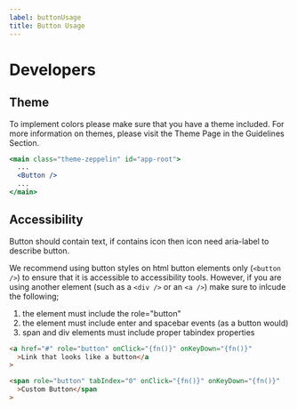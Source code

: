 ```yaml
---
label: buttonUsage
title: Button Usage
---
```


# Developers

## Theme

To implement colors please make sure that you have a theme included. For more information on themes, please visit the Theme Page in the Guidelines Section.

```jsx
<main class="theme-zeppelin" id="app-root">
  ...
  <Button />
  ...
</main>
```

## Accessibility

Button should contain text, if contains icon then icon need aria-label to describe button.

We recommend using button styles on html button elements only (`<button />`) to ensure that it is accessible to accessibility tools. However, if you are using another element (such as a `<div />` or an `<a />`) make sure to inlcude the following;

1. the element must include the role="button"
2. the element must include enter and spacebar events (as a button would)
3. span and div elements must include proper tabindex properties

```html
<a href="#" role="button" onClick="{fn()}" onKeyDown="{fn()}"
  >Link that looks like a button</a
>

<span role="button" tabIndex="0" onClick="{fn()}" onKeyDown="{fn()}"
  >Custom Button</span
>
```
